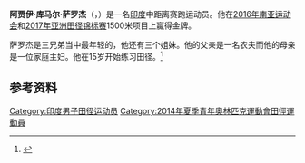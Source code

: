 '''阿贾伊·库马尔·萨罗杰'''（{{lang|en|Ajay Kumar Saroj}}，{{bd|1997年|5月1日||}}）是一名[[印度|印度]]中距离赛跑运动员。他在[[2016年南亚运动会|2016年南亚运动会]]和[[2017年亚洲田径锦标赛|2017年亚洲田径锦标赛]]1500米项目上赢得金牌。

萨罗杰是三兄弟当中最年轻的，他还有三个姐妹。他的父亲是一名农夫而他的母亲是一位家庭主妇。他在15岁开始练习田径。<ref name=bio>{{cite web|url=https://scroll.in/field/843142/ajay-kumar-saroj-is-gunning-for-bahadur-prasads-1995-national-record-in-the-1500m-after-odisha-win|title=Ajay Kumar Saroj is gunning for Bahadur Prasad's 1995 national record in the 1500m after Odisha win|website=scroll.in|date=2017-07-09|accessdate=2020-09-11|archiveurl=https://web.archive.org/web/20190819125752/https://scroll.in/field/843142/ajay-kumar-saroj-is-gunning-for-bahadur-prasads-1995-national-record-in-the-1500m-after-odisha-win|archivedate=2019-08-19}}</ref>

==参考资料==
{{Commons category|Ajay Kumar Saroj}}
{{reflist}}

{{authority control}}

{{DEFAULTSORT:Saroj, Ajay Kumar}}
[[Category:印度男子田径运动员|Category:印度男子田径运动员]]
[[Category:2014年夏季青年奧林匹克運動會田徑運動員|Category:2014年夏季青年奧林匹克運動會田徑運動員]]

{{亚洲体育人物小作品}}